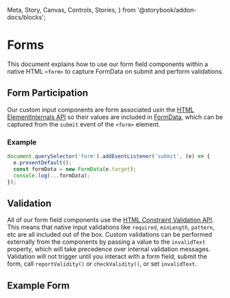   Meta,
  Story,
  Canvas,
  Controls,
  Stories,
} from '@storybook/addon-docs/blocks';

<Meta of={FormsStories} />

# Forms

This document explains how to use our form field components within a native HTML `<form>` to capture FormData on submit and perform validations.

## Form Participation

Our custom input components are form associated usin the [HTML ElementInternals API](https://developer.mozilla.org/en-US/docs/Web/API/ElementInternals) so their values are included in [FormData](https://developer.mozilla.org/en-US/docs/Web/API/FormData), which can be captured from the `submit` event of the `<form>` element.

### Example

```js
document.querySelector('form').addEventListener('submit', (e) => {
  e.preventDefault();
  const formData = new FormData(e.target);
  console.log(...formData);
});
```

## Validation

All of our form field components use the [HTML Constraint Validation API](https://developer.mozilla.org/en-US/docs/Web/HTML/Constraint_validation). This means that native input validations like `required`, `minLength`, `pattern`, etc are all included out of the box. Custom validations can be performed externally from the components by passing a value to the `invalidText` property, which will take precedence over internal validation messages. Validation will not trigger until you interact with a form field, submit the form, call `reportValidity()` or `checkValidity()`, or set `invalidText`.

## Example Form

<Canvas>
  <Story of={FormsStories.Default} />
</Canvas>
